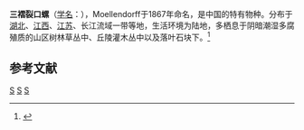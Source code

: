 {{Infraspeciesbox
| genus = Moellendorffia
| species = triscalpta
| varietas = triscalpta
| authority = Moellendorff, 1867
}}

'''三褶裂口螺'''（[[学名|学名]]：{{lang|la|''Traumatophora triscalpta triscalpta''}}），Moellendorff于1867年命名，是中国的特有物种。分布于[[湖北|湖北]]、[[江西|江西]]、[[江苏|江苏]]、长江流域一带等地，生活环境为陆地，多栖息于阴暗潮湿多腐殖质的山区树林草丛中、丘陵灌木丛中以及落叶石块下。<ref name='id11057'>{{cite web| url =http://www.bioinfo.cn/db05/BjdwSpecies.php?action=view&id=11057| title =三褶裂口螺| work =《中国动物物种编目数据库》| publisher =中国科学院微生物研究所| author =中国科学院动物研究所| accessdate =2009-04-28| deadurl =yes| archiveurl =https://web.archive.org/web/20160305045450/http://www.bioinfo.cn/db05/BjdwSpecies.php?action=view&id=11057| archivedate =2016-03-05}}</ref>

==参考文献==
{{reflist}}

{{taxonbar}}
[[Category:_1867年描述的动物|S]]
[[Category:皺口蝸牛屬|S]]
[[Category:中国特有软体动物|S]]